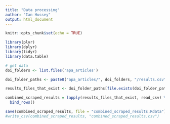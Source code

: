```yaml
---
title: "Data processing"
author: "Ian Hussey"
output: html_document
---
```


```r
knitr::opts_chunk$set(echo = TRUE)
```

```r

library(plyr)
library(dplyr)
library(tidyr)
library(data.table)

# get data
doi_folders <- list.files('apa_articles')

doi_folder_paths <- paste0("apa_articles/", doi_folders, "/results.csv")

results_files_that_exist <- doi_folder_paths[file.exists(doi_folder_paths)]

combined_scraped_results = lapply(results_files_that_exist, read_csv) %>% 
  bind_rows()

save(combined_scraped_results, file = "combined_scraped_results.Rdata")
#write_csv(combined_scraped_results, "combined_scraped_results.csv")

```

